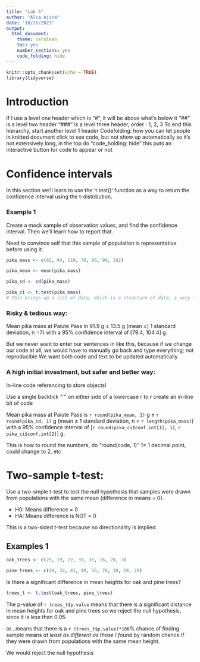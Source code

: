 ```yaml
---
title: "Lab 5"
author: "Alia Ajina"
date: "10/26/2021"
output: 
  html_document: 
    theme: cerulean
    toc: yes
    number_sections: yes
    code_folding: hide
---
```


```r
knitr::opts_chunk$set(echo = TRUE)
library(tidyverse)
```

# Introduction

If I use a level one header which is "#", it will be above what's below it
"##" is a level two header
"###" is a level three header, order : 1, 2, 3 
To end this hierarchy, start another level 1 header 
Codefolding: how you can let people in knitted document click to see code, but not show up automatically so it's not extensively long, in the top do "code_holding: hide" this puts an interactive button for code to appear or not

# Confidence intervals

In this section we'll learn to use the 't.test()' function as a way to return the confidence interval using the t-distribution.

### Example 1

Create a mock sample of observation values, and find the confidence interval. Then we'll learn how to report that.

Need to convince self that this sample of population is representative before using it:

```r
pika_mass <- c(82, 94, 110, 70, 86, 99, 102)

pika_mean <- mean(pika_mass)

pika_sd <- sd(pika_mass)

pika_ci <- t.test(pika_mass)
# This brings up a list of data, which is a structure of data, a very flexible way to store information
```

### Risky & tedious way:

Mean pika mass at Paiute Pass in 91.9 g $\pm$ 13.5 g (mean $\pm$) 1 standard deviation, n =7) with a 95% confidence interval of [79.4, 104.4] g.

But we never want to enter our sentences in like this, because if we change our code at all, we would have to manually go back and type everything; not reproducible
We want both code and text to be updated automatically

### A high initial investment, but safer and better way:

In-line code referencing to store objects!

Use a single backtick "`" on either side of a lowercase r to r create an in-line bit of code

Mean pika mass at Paiute Pass is `r round(pika_mean, 1)` g $\pm$ `r round(pika_sd, 1)` g (mean $\pm$ 1 standard deviation, n = `r length(pika_mass)`) with a 95% confidence interval of [`r round(pika_ci$conf.int[1], 1)`, `r pika_ci$conf.int[2]`] g.

This is how to round the numbers, do "round(code, 1)" 1= 1 decimal point, could change to 2, etc

# Two-sample t-test:

Use a two-smple t-test to test the null hypothesis that samples were drawn from populations with the same mean (difference in means = 0).

- H0: Means difference = 0
- HA: Means difference is NOT = 0

This is a two-sided t-test because no directionality is implied.

## Examples 1

```r
oak_trees <- c(29, 19, 22, 39, 35, 16, 20, 7)

pine_trees <- c(48, 32, 41, 40, 56, 70, 30, 19, 20)
```

Is there a significant difference in mean heights for oak and pine trees?

```r
trees_t <- t.test(oak_trees, pine_trees)
```

The p-value of `r trees_t$p.value` means that there is a significant distance in mean heights for oak and pine trees so we reject the null hypothesis, since it is less than 0.05.

or...means that there is a `r (trees_t$p.value)*100`% chance of finding sample means *at least as different as those I found* by random chance if they were drawn from populations with the same mean height.

We would reject the null hypothesis 
